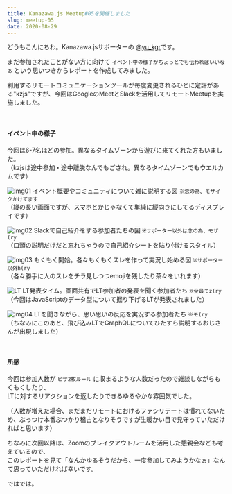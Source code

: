 ```yaml
---
title: Kanazawa.js Meetup#05を開催しました
slug: meetup-05
date: 2020-08-29
---
```


どうもこんにちわ。Kanazawa.jsサポーターの [@yu_kgr](https://twitter.com/yu_kgr)です。

まだ参加されたことがない方に向けて `イベント中の様子がちょっとでも伝わればいいなぁ` という思いつきからレポートを作成してみました。

利用するリモートコミュニケーションツールが毎度変更されるひとに定評がある"kzjs"ですが、今回はGoogleのMeetとSlackを活用してリモートMeetupを実施しました。

<br/>

#### イベント中の様子

今回は6-7名ほどの参加。異なるタイムゾーンから遊びに来てくれた方もいました。  
（kzjsは途中参加・途中離脱なんでもごされ。異なるタイムゾーンでもウエルカムです）

![img01](./img01.jpg)
イベント概要やコミュニティについて雑に説明する図 `※念の為、モザイクかけてます`  
（縦の長い画面ですが、スマホとかじゃなくて単純に縦向きにしてるディスプレイです）

![img02](./img02.jpg)
Slackで自己紹介をする参加者たちの図 `※サポーター以外は念の為、モザ(ry`  
（口頭の説明だけだと忘れちゃうので自己紹介シートを貼り付けるスタイル）

![img03](./img03.jpg)
もくもく開始。各々もくもくスレを作って実況し始める図 `※サポーター以外h(ry`  
（各々勝手に人のスレをチラ見しつつemojiを残したり茶々をいれます）

![LT](./img04.jpg)
LT発表タイム。画面共有でLT参加者の発表を聞く参加者たち `※全員モz(ry`  
（今回はJavaScriptのデータ型について掘り下げるLTが発表されました）

![img04](./img05.jpg)
LTを聞きながら、思い思いの反応を実況する参加者たち `※モ(ry`  
（ちなみにこのあと、飛び込みLTでGraphQLについてひたすら説明するおじさんが出現しました）

<br/>

#### 所感

今回は参加人数が `ピザ2枚ルール` に収まるような人数だったので雑談しながらもくもくしたり、  
LTに対するリアクションを返したりできるゆるやかな雰囲気でした。

（人数が増えた場合、まだまだリモートにおけるファシリテートは慣れてないため、ぶっつけ本番ぶつかり稽古となりそうですが生暖かい目で見守っていただければと思います）

ちなみに次回以降は、Zoomのブレイクアウトルームを活用した懇親会なども考えているので、  
このレポートを見て「なんかゆるそうだから、一度参加してみようかなぁ」なんて思っていただければ幸いです。

ではでは。

